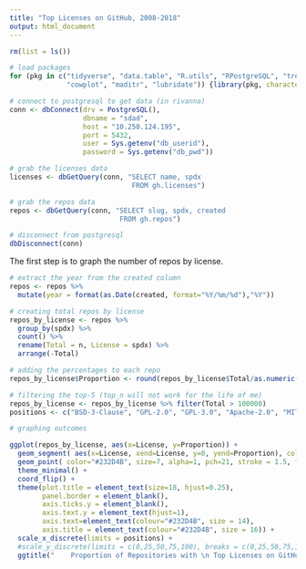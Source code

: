 ```yaml
---
title: "Top Licenses on GitHub, 2008-2018"
output: html_document
---
```


```r
rm(list = ls())

# load packages 
for (pkg in c("tidyverse", "data.table", "R.utils", "RPostgreSQL", "treemap",
              "cowplot", "maditr", "lubridate")) {library(pkg, character.only = TRUE)}

# connect to postgresql to get data (in rivanna)
conn <- dbConnect(drv = PostgreSQL(), 
                  dbname = "sdad", 
                  host = "10.250.124.195", 
                  port = 5432, 
                  user = Sys.getenv("db_userid"), 
                  password = Sys.getenv("db_pwd"))

# grab the licenses data 
licenses <- dbGetQuery(conn, "SELECT name, spdx 
                              FROM gh.licenses")

# grab the repos data 
repos <- dbGetQuery(conn, "SELECT slug, spdx, created
                           FROM gh.repos")

# disconnect from postgresql
dbDisconnect(conn)
```

The first step is to graph the number of repos by license.

```r
# extract the year from the created column 
repos <- repos %>% 
  mutate(year = format(as.Date(created, format="%Y/%m/%d"),"%Y"))

# creating total repos by license
repos_by_license <- repos %>% 
  group_by(spdx) %>% 
  count() %>% 
  rename(Total = n, License = spdx) %>% 
  arrange(-Total) 

# adding the percentages to each repo 
repos_by_license$Proportion <- round(repos_by_license$Total/as.numeric(sum(repos_by_license$Total)) * 100, digits = 2)

# filtering the top-5 (top_n will not work for the life of me)
repos_by_license <- repos_by_license %>% filter(Total > 100000)
positions <- c("BSD-3-Clause", "GPL-2.0", "GPL-3.0", "Apache-2.0", "MIT")

# graphing outcomes

ggplot(repos_by_license, aes(x=License, y=Proportion)) +
  geom_segment( aes(x=License, xend=License, y=0, yend=Proportion), color="#232D4B", size=1.3) +
  geom_point( color="#232D4B", size=7, alpha=1, pch=21, stroke = 1.5, fill="#E57200") +
  theme_minimal() +
  coord_flip() +
  theme(plot.title = element_text(size=18, hjust=0.25),
        panel.border = element_blank(),
        axis.ticks.y = element_blank(),
        axis.text.y = element_text(hjust=1),
        axis.text=element_text(colour="#232D4B", size = 14),
        axis.title = element_text(colour="#232D4B", size = 16)) +
  scale_x_discrete(limits = positions) +
  #scale_y_discrete(limits = c(0,25,50,75,100), breaks = c(0,25,50,75,100)) +
  ggtitle("    Proportion of Repositories with \n Top Licenses on GitHub (2008-2018)")

```













































